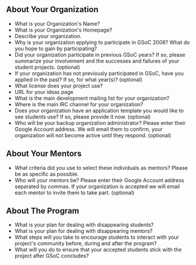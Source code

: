 == About Your Organization ==
* What is your Organization's Name?
* What is your Organization's Homepage?
* Describe your organization.
* Why is your organization applying to participate in GSoC 2008? What do you hope to gain by participating?
* Did your organization participate in previous GSoC years? If so, please summarize your involvement and the successes and failures of your student projects. (optional)
* If your organization has not previously participated in GSoC, have you applied in the past? If so, for what year(s)? (optional)
* What license does your project use?
* URL for your ideas page
* What is the main development mailing list for your organization?
* Where is the main IRC channel for your organization?
* Does your organization have an application template you would like to see students use? If so, please provide it now. (optional)
* Who will be your backup organization administrator? Please enter their Google Account address. We will email them to confirm, your organization will not become active until they respond. (optional)

== About Your Mentors ==
* What criteria did you use to select these individuals as mentors? Please be as specific as possible.
* Who will your mentors be? Please enter their Google Account address separated by commas. If your organization is accepted we will email each mentor to invite them to take part. (optional)

== About The Program ==
* What is your plan for dealing with disappearing students?
* What is your plan for dealing with disappearing mentors?
* What steps will you take to encourage students to interact with your project's community before, during and after the program?
* What will you do to ensure that your accepted students stick with the project after GSoC concludes?